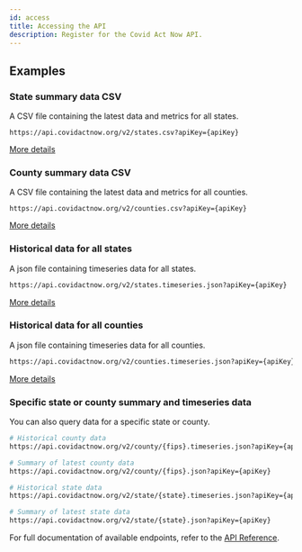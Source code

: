 ```yaml
---
id: access
title: Accessing the API
description: Register for the Covid Act Now API.
---
```


<SignupForm />


## Examples

### State summary data CSV

A CSV file containing the latest data and metrics for all states.

```
https://api.covidactnow.org/v2/states.csv?apiKey={apiKey}
```

[More details](/api#tag/State-Data/paths/~1states.csv?apiKey={apiKey}/get)

### County summary data CSV

A CSV file containing the latest data and metrics for all counties.

```
https://api.covidactnow.org/v2/counties.csv?apiKey={apiKey}
```

[More details](/api#tag/County-Data/paths/~1counties.csv?apiKey={apiKey}/get)

### Historical data for all states

A json file containing timeseries data for all states.

```bash
https://api.covidactnow.org/v2/states.timeseries.json?apiKey={apiKey}
```

[More details](/api#tag/State-Data/paths/~1states.timeseries.json?apiKey={apiKey}/get)

### Historical data for all counties

A json file containing timeseries data for all counties.

```bash
https://api.covidactnow.org/v2/counties.timeseries.json?apiKey={apiKey}
```

[More details](/api#tag/County-Data/paths/~1counties.timeseries.json?apiKey={apiKey}/get)


### Specific state or county summary and timeseries data

You can also query data for a specific state or county.

```bash
# Historical county data
https://api.covidactnow.org/v2/county/{fips}.timeseries.json?apiKey={apiKey}

# Summary of latest county data
https://api.covidactnow.org/v2/county/{fips}.json?apiKey={apiKey}

# Historical state data
https://api.covidactnow.org/v2/state/{state}.timeseries.json?apiKey={apiKey}

# Summary of latest state data
https://api.covidactnow.org/v2/state/{state}.json?apiKey={apiKey}
```


For full documentation of available endpoints, refer to the [API Reference](/api).